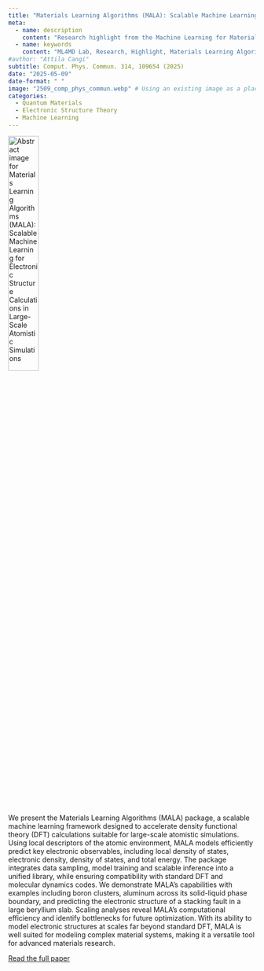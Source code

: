 ```yaml
---
title: "Materials Learning Algorithms (MALA): Scalable Machine Learning for Electronic Structure Calculations in Large-Scale Atomistic Simulations"
meta:
  - name: description
    content: "Research highlight from the Machine Learning for Materials Design (ML4MD) Lab: Materials Learning Algorithms (MALA): Scalable Machine Learning for Electronic Structure Calculations in Large-Scale Atomistic Simulations."
  - name: keywords
    content: "ML4MD Lab, Research, Highlight, Materials Learning Algorithms, MALA, Electronic Structure, Atomistic Simulations"
#author: "Attila Cangi"
subtitle: Comput. Phys. Commun. 314, 109654 (2025)
date: "2025-05-09"
date-format: " "
image: "2509_comp_phys_commun.webp" # Using an existing image as a placeholder
categories:
  - Quantum Materials
  - Electronic Structure Theory
  - Machine Learning
---
```

![](2509_comp_phys_commun.webp){.overview-thumbnail width="35%" alt="Abstract image for Materials Learning Algorithms (MALA): Scalable Machine Learning for Electronic Structure Calculations in Large-Scale Atomistic Simulations"}

We present the Materials Learning Algorithms (MALA) package, a scalable machine learning framework designed to accelerate density functional theory (DFT) calculations suitable for large-scale atomistic simulations. Using local descriptors of the atomic environment, MALA models efficiently predict key electronic observables, including local density of states, electronic density, density of states, and total energy. The package integrates data sampling, model training and scalable inference into a unified library, while ensuring compatibility with standard DFT and molecular dynamics codes. We demonstrate MALA’s capabilities with examples including boron clusters, aluminum across its solid-liquid phase boundary, and predicting the electronic structure of a stacking fault in a large beryllium slab. Scaling analyses reveal MALA’s computational efficiency and identify bottlenecks for future optimization. With its ability to model electronic structures at scales far beyond standard DFT, MALA is well suited for modeling complex material systems, making it a versatile tool for advanced materials research.

[Read the full paper](https://doi.org/10.1016/j.cpc.2025.109654){target="_blank"}

